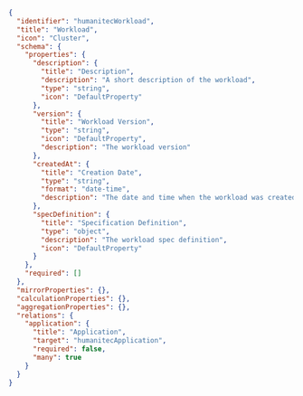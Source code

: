 ```json showLineNumbers

{
  "identifier": "humanitecWorkload",
  "title": "Workload",
  "icon": "Cluster",
  "schema": {
    "properties": {
      "description": {
        "title": "Description",
        "description": "A short description of the workload",
        "type": "string",
        "icon": "DefaultProperty"
      },
      "version": {
        "title": "Workload Version",
        "type": "string",
        "icon": "DefaultProperty",
        "description": "The workload version"
      },
      "createdAt": {
        "title": "Creation Date",
        "type": "string",
        "format": "date-time",
        "description": "The date and time when the workload was created."
      },
      "specDefinition": {
        "title": "Specification Definition",
        "type": "object",
        "description": "The workload spec definition",
        "icon": "DefaultProperty"
      }
    },
    "required": []
  },
  "mirrorProperties": {},
  "calculationProperties": {},
  "aggregationProperties": {},
  "relations": {
    "application": {
      "title": "Application",
      "target": "humanitecApplication",
      "required": false,
      "many": true
    }
  }
}
```